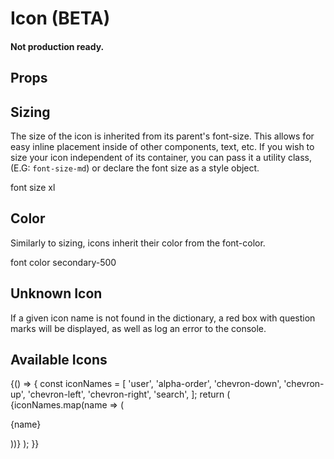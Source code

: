 
<Meta title="Components/Icon" component={Icon} />

# Icon (BETA)

#### Not production ready.

<Canvas isExpanded>
  <Box childGap="md" direction="row">
    <Icon name="user" />
  </Box>
</Canvas>

## Props

<ArgsTable of={Icon} />

## Sizing

The size of the icon is inherited from its parent's font-size. This allows for easy inline placement inside of other components, text, etc.
If you wish to size your icon independent of its container, you can pass it a utility class, (E.G: `font-size-md`) or declare the font
size as a style object.

<Canvas>
  <Story name="Sizing">
    <Box as="p" alignItems="center" direction="row" childGap="xs" fontSize="xl">
      <Icon name="user" /> font size xl
    </Box>
  </Story>
</Canvas>

## Color

Similarly to sizing, icons inherit their color from the font-color.

<Canvas>
  <Story name="Colors">
    <Box as="p" alignItems="center" direction="row" childGap="xs" color="secondary-500">
      <Icon name="user" /> font color secondary-500
    </Box>
  </Story>
</Canvas>

## Unknown Icon

If a given icon name is not found in the dictionary, a red box with question marks will be displayed, as well as log an error to the console.

<Canvas>
  <Story name="unknown icon">
    <Icon name="does-not-exist" className="font-size-2xl" />
  </Story>
</Canvas>

## Available Icons

<Canvas>
  <Story name="all icons">
    {() => {
      const iconNames = [
        'user',
        'alpha-order',
        'chevron-down',
        'chevron-up',
        'chevron-left',
        'chevron-right',
        'search',
      ];
      return (
        <Box childGap="sm" direction="row" wrap>
          {iconNames.map(name => (
            <Box
              borderWidth="xs"
              borderColor="grey-lighter"
              key={name}
              padding="md"
              radius="md"
              margin="md 0 0 0"
            >
              <Heading size="lg" style={{ textAlign: 'center' }} className="m-bottom-sm">
                <Icon name={name} className="font-size-2xl" />
              </Heading>
              <p>{name}</p>
            </Box>
          ))}
        </Box>
      );
    }}
  </Story>
</Canvas>
